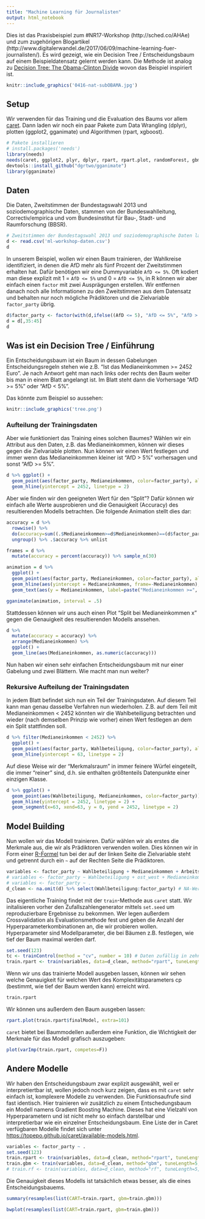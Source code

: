 ```yaml
---
title: "Machine Learning für Journalisten"
output: html_notebook
---
```


Dies ist das Praxisbeispiel zum #NR17-Workshop (http://sched.co/AHAe) und zum zugehörigen Blogartikel (http://www.digitalerwandel.de/2017/06/09/machine-learning-fuer-journalisten/). Es wird gezeigt, wie ein Decision Tree / Entscheidungsbaum auf einem Beispieldatensatz gelernt werden kann. Die Methode ist analog zu [Decision Tree: The Obama-Clinton Divide](http://www.nytimes.com/imagepages/2008/04/16/us/20080416_OBAMA_GRAPHIC.html) wovon das Beispiel inspiriert ist.

```r
knitr::include_graphics('0416-nat-subOBAMA.jpg')
```


## Setup

Wir verwenden für das Training und die Evaluation des Baums vor allem [caret](https://github.com/topepo/caret). Dann laden wir noch ein paar Pakete zum Data Wrangling (dplyr), plotten (ggplot2, gganimate) und Algorithmen (rpart, xgboost).

```r
# Pakete installieren
# install.packages('needs')
library(needs)
needs(caret, ggplot2, plyr, dplyr, rpart, rpart.plot, randomForest, gbm, scales, knitr, devtools)
devtools::install_github("dgrtwo/gganimate")
library(gganimate)
```

## Daten

Die Daten, Zweitstimmen der Bundestagswahl 2013 und soziodemographische Daten, stammen von der Bundeswahlleitung, Correctiv/empirica und vom Bundesinstitut für Bau-, Stadt- und Raumforschung (BBSR).

```r
# Zweitstimmen der Bundestagswahl 2013 und soziodemographische Daten laden
d <- read.csv('ml-workshop-daten.csv')
d
```

In unserem Beispiel, wollen wir einen Baum trainieren, der Wahlkreise identifiziert, in denen die AfD mehr als fünf Prozent der Zweitstimmen erhalten hat. Dafür benötigen wir eine Dummyvariable `AfD <= 5%`. Oft kodiert man diese explizit mit 1 = `AfD <= 5%` und 0 = `AfD <= 5%`, in R können wir aber einfach einen `factor` mit zwei Ausprägungen erstellen. Wir entfernen danach noch alle Informationen zu den Zweitstimmen aus dem Datensatz und behalten nur noch mögliche Prädiktoren und die Zielvariable `factor_party` übrig.

```r
d$factor_party <- factor(with(d,ifelse((AfD <= 5), "AfD <= 5%", "AfD > 5%")))
d = d[,35:45]
d
```

## Was ist ein Decision Tree / Einführung

Ein Entscheidungsbaum ist ein Baum in dessen Gabelungen Entscheidungsregeln stehen wie z.B. "Ist das Medianeinkommen >= 2452 Euro". Je nach Antwort geht man nach links oder rechts den Baum weiter bis man in einem Blatt angelangt ist. Im Blatt steht dann die Vorhersage "AfD >= 5%" oder "AfD < 5%".

Das könnte zum Beispiel so aussehen:
```r
knitr::include_graphics('tree.png')
```

### Aufteilung der Trainingsdaten

Aber wie funktioniert das Training eines solchen Baumes? Wählen wir ein Attribut aus den Daten, z.B. das Medianeinkommen, können wir dieses gegen die Zielvariable plotten. Nun können wir einen Wert festlegen und immer wenn das Medianeinkommen kleiner ist "AfD > 5%" vorhersagen und sonst "AfD >= 5%".

```r
d %>% ggplot() +
  geom_point(aes(factor_party, Medianeinkommen, color=factor_party), alpha = 0.5) +
  geom_hline(yintercept = 2452, linetype = 2)
```

Aber wie finden wir den geeigneten Wert für den "Split"? Dafür können wir einfach alle Werte ausprobieren und die Genauigkeit (Accuracy) des resultierenden Modells betrachten. Die folgende Animation stellt dies dar:

```r
accuracy = d %>%
  rowwise() %>%
  do(accuracy=sum((.$Medianeinkommen>=d$Medianeinkommen)==(d$factor_party=="AfD > 5%"))/nrow(d)) %>%
  ungroup() %>% .$accuracy %>% unlist

frames = d %>%
  mutate(accuracy = percent(accuracy)) %>% sample_n(30)

animation = d %>%
  ggplot() +
  geom_point(aes(factor_party, Medianeinkommen, color=factor_party), alpha = 0.5) +
  geom_hline(aes(yintercept = Medianeinkommen, frame=-Medianeinkommen), linetype = 2, data = frames) +
  geom_text(aes(y = Medianeinkommen, label=paste("Medianeinkommen >=", Medianeinkommen, "Accuracy:", accuracy), frame=-Medianeinkommen), x = 1, hjust = 0, vjust = -.5, data = frames)

gganimate(animation, interval = .5)
```

Stattdessen können wir uns auch einen Plot "Split bei Medianeinkommen x" gegen die Genauigkeit des resultierenden Modells anssehen.

```r
d %>%
  mutate(accuracy = accuracy) %>%
  arrange(Medianeinkommen) %>%
  ggplot() +
  geom_line(aes(Medianeinkommen, as.numeric(accuracy)))
```

Nun haben wir einen sehr einfachen Entscheidungsbaum mit nur einer Gabelung und zwei Blättern. Wie macht man nun weiter?

### Rekursive Aufteilung der Trainingsdaten

In jedem Blatt befindet sich nun ein Teil der Trainingsdaten. Auf diesem Teil kann man genau dasselbe Verfahren nun wiederholen. Z.B. auf dem Teil mit Medianeinkommen < 2452 könnten wir die Wahlbeteiligung betrachten und wieder (nach demselben Prinzip wie vorher) einen Wert festlegen an dem ein Split stattfinden soll.

```r
d %>% filter(Medianeinkommen < 2452) %>%
  ggplot() +
  geom_point(aes(factor_party, Wahlbeteiligung, color=factor_party), alpha = 0.5) +
  geom_hline(yintercept = 63, linetype = 2)
```

Auf diese Weise wir der "Merkmalsraum" in immer feinere Würfel eingeteilt, die immer "reiner" sind, d.h. sie enthalten größtenteils Datenpunkte einer einzigen Klasse.

```r
d %>% ggplot() +
  geom_point(aes(Wahlbeteiligung, Medianeinkommen, color=factor_party)) +
  geom_hline(yintercept = 2452, linetype = 2) +
  geom_segment(x=63, xend=63, y = 0, yend = 2452, linetype = 2)
```

## Model Building

Nun wollen wir das Modell trainieren. Dafür wählen wir als erstes die Merkmale aus, die wir als Prädiktoren verwenden wollen. Dies können wir in Form einer [R-Formel](https://stat.ethz.ch/R-manual/R-devel/library/stats/html/formula.html) tun bei der auf der linken Seite die Zielvariable steht und getrennt durch ein `~` auf der Rechten Seite die Prädiktoren.

```r
variables <- factor_party ~ Wahlbeteiligung + Medianeinkommen + Arbeitslosenquote + Ausländeranteil + Mietpreis
# variables <- factor_party ~ Wahlbeteiligung + ost_west + Medianeinkommen + Arbeitslosenquote + Ausländeranteil + Mietpreis
# variables <- factor_party ~ .
d_clean <- na.omit(d) %>% select(Wahlbeteiligung:factor_party) # NA-Werte löschen 
```

Das eigentliche Training findet mit der `train`-Methode aus `caret` statt. Wir initalisieren vorher den Zufallszahlengenerator mittels `set.seed` um reproduzierbare Ergebnisse zu bekommen. Wer legen außerdem Crossvalidation als Evaluationsmethode fest und geben die Anzahl der Hyperparameterkombinationen an, die wir probieren wollen. Hyperparameter sind Modellparameter, die bei Bäumen z.B. festlegen, wie tief der Baum maximal werden darf.

```r
set.seed(123)
tc <- trainControl(method = "cv", number = 10) # Daten zufällig in zehn ähnlich große Blöcke aufteilen
train.rpart <- train(variables, data=d_clean, method="rpart", tuneLength=10, metric="Accuracy", trControl=tc) # Metric "Accuracy" für Classification, "Rsquared" für Regression
```

Wenn wir uns das trainierte Modell ausgeben lassen, können wir sehen welche Genauigkeit für welchen Wert des Komplexitätsparameters cp (bestimmt, wie tief der Baum werden kann) erreicht wird.

```r
train.rpart
```

Wir können uns außerdem den Baum ausgeben lassen:

```r
rpart.plot(train.rpart$finalModel, extra=101)
```

`caret` bietet bei Baummodellen außerdem eine Funktion, die Wichtigkeit der Merkmale für das Modell grafisch auszugeben:

```r
plot(varImp(train.rpart, competes=F))
```

## Andere Modelle

Wir haben den Entscheidungsbaum zwar explizit ausgewählt, weil er interpretiertbar ist, wollen jedoch noch kurz zeigen, dass es mit `caret` sehr einfach ist, komplexere Modelle zu verwenden. Die Funktionsaufrufe sind fast identisch. Hier trainieren wir zusätzlich zu einem Entschedungsbaum ein Modell namens Gradient Boosting Machine. Dieses hat eine Vielzahl von Hyperparametern und ist nicht mehr so einfach darstellbar und interpretierbar wie ein einzelner Entscheidungsbaum. Eine Liste der in Caret verfügbaren Modelle findet sich unter [https://topepo.github.io/caret/available-models.html](https://topepo.github.io/caret/available-models.html).

```r
variables <- factor_party ~ .
set.seed(123)
train.rpart <- train(variables, data=d_clean, method="rpart", tuneLength=10, metric="Accuracy", trControl=tc)
train.gbm <- train(variables, data=d_clean, method="gbm", tuneLength=5, metric="Accuracy", trControl=tc, verbose=F)
# train.rf <- train(variables, data=d_clean, method="rf", tuneLength=5, metric="Accuracy", trControl=tc, verbose=F)
```

Die Genauigkeit dieses Modells ist tatsächlich etwas besser, als die eines Entscheidungsbauems.

```r
summary(resamples(list(CART=train.rpart, gbm=train.gbm)))
```

```r
bwplot(resamples(list(CART=train.rpart, gbm=train.gbm)))
```

